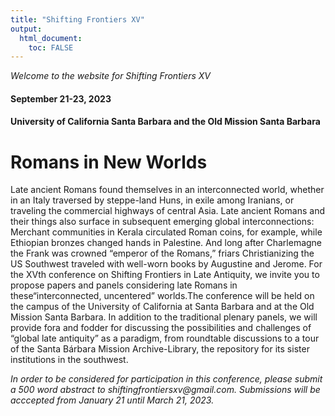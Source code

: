 ---
title: "Shifting Frontiers XV"
output: 
  html_document:
    toc: FALSE
---




*Welcome to the website for Shifting Frontiers XV*

#### September 21-23, 2023
#### University of California Santa Barbara and the Old Mission Santa Barbara

# Romans in New Worlds

Late ancient Romans found themselves in an interconnected world, whether in an Italy traversed by steppe-land Huns, in exile among Iranians, or traveling the commercial highways of central Asia. Late ancient Romans and their things also surface in subsequent emerging global interconnections: Merchant communities in Kerala circulated Roman coins, for example, while Ethiopian bronzes changed hands in Palestine. And long after Charlemagne the Frank was crowned “emperor of the Romans,” friars Christianizing the US Southwest traveled with well-worn books by Augustine and Jerome. For the XVth conference on Shifting Frontiers in Late Antiquity, we invite you to propose papers and panels considering late Romans in these“interconnected, uncentered” worlds.The conference will be held on the campus of the University of California at Santa Barbara and at the Old Mission Santa Barbara. In addition to the traditional plenary panels, we will provide fora and fodder for discussing the possibilities and challenges of “global late antiquity” as a paradigm, from roundtable discussions to a tour of the Santa Bárbara Mission Archive-Library, the repository for its sister institutions in the southwest.

*In order to be considered for participation in this conference, please submit a 500 word abstract to shiftingfrontiersxv@gmail.com. Submissions will be acccepted from January 21 until March 21, 2023.*



